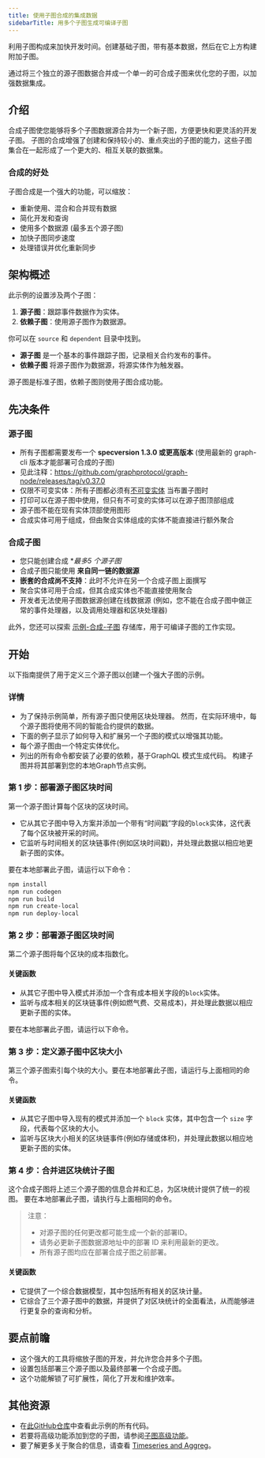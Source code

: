 ```yaml
---
title: 使用子图合成的集成数据
sidebarTitle: 用多个子图生成可编译子图
---
```


利用子图构成来加快开发时间。创建基础子图，带有基本数据，然后在它上方构建附加子图。

通过将三个独立的源子图数据合并成一个单一的可合成子图来优化您的子图，以加强数据集成。

## 介绍

合成子图使您能够将多个子图数据源合并为一个新子图，方便更快和更灵活的开发子图。 子图的合成增强了创建和保持较小的、重点突出的子图的能力，这些子图集合在一起形成了一个更大的、相互关联的数据集。

### 合成的好处

子图合成是一个强大的功能，可以缩放：

- 重新使用、混合和合并现有数据
- 简化开发和查询
- 使用多个数据源 (最多五个源子图)
- 加快子图同步速度
- 处理错误并优化重新同步

## 架构概述

此示例的设置涉及两个子图：

1. **源子图**：跟踪事件数据作为实体。
2. **依赖子图**：使用源子图作为数据源。

你可以在 `source` 和 `dependent` 目录中找到。

- **源子图** 是一个基本的事件跟踪子图，记录相关合约发布的事件。
- **依赖子图** 将源子图作为数据源，将源实体作为触发器。

源子图是标准子图，依赖子图则使用子图合成功能。

## 先决条件

### 源子图

- 所有子图都需要发布一个 **specversion 1.3.0 或更高版本** (使用最新的 graph-cli 版本才能部署可合成的子图)
- 见此注释：https://github.com/graphprotocol/graph-node/releases/tag/v0.37.0
- 仅限不可变实体：所有子图都必须有[不可变实体](https://thegraph.com/docs/en/subgraphs/best-practices/immutable-entities-bytes-as-ids/#immutable-entities) 当布置子图时
- 打印可以在源子图中使用，但只有不可变的实体可以在源子图顶部组成
- 源子图不能在现有实体顶部使用图形
- 合成实体可用于组成，但由聚合实体组成的实体不能直接进行额外聚合

### 合成子图

- 您只能创建合成 \*_最多5 个源子图_
- 合成子图只能使用 **来自同一链的数据源**
- **嵌套的合成尚不支持**：此时不允许在另一个合成子图上面撰写
- 聚合实体可用于合成，但其合成实体也不能直接使用聚合
- 开发者无法使用子图数据源创建在线数据源 (例如，您不能在合成子图中做正常的事件处理器，以及调用处理器和区块处理器)

此外，您还可以探索 [示例-合成-子图](https://github.com/graphprotocol/example-composable-subgraph) 存储库，用于可编译子图的工作实现。

## 开始

以下指南提供了用于定义三个源子图以创建一个强大子图的示例。

### 详情

- 为了保持示例简单，所有源子图只使用区块处理器。 然而，在实际环境中，每个源子图将使用不同的智能合约提供的数据。
- 下面的例子显示了如何导入和扩展另一个子图的模式以增强其功能。
- 每个源子图由一个特定实体优化。
- 列出的所有命令都安装了必要的依赖，基于GraphQL 模式生成代码。 构建子图并将其部署到您的本地Graph节点实例。

### 第 1 步：部署源子图区块时间

第一个源子图计算每个区块的区块时间。

- 它从其它子图中导入方案并添加一个带有“时间戳”字段的`block`实体，这代表了每个区块被开采的时间。
- 它监听与时间相关的区块链事件(例如区块时间戳)，并处理此数据以相应地更新子图的实体。

要在本地部署此子图，请运行以下命令：

```bash
npm install
npm run codegen
npm run build
npm run create-local
npm run deploy-local
```

### 第 2 步：部署源子图区块时间

第二个源子图将每个区块的成本指数化。

#### 关键函数

- 从其它子图中导入模式并添加一个含有成本相关字段的`block`实体。
- 监听与成本相关的区块链事件(例如燃气费、交易成本)，并处理此数据以相应更新子图的实体。

要在本地部署此子图，请运行以下命令。

### 第 3 步：定义源子图中区块大小

第三个源子图索引每个块的大小。要在本地部署此子图，请运行与上面相同的命令。

#### 关键函数

- 从其它子图中导入现有的模式并添加一个 `block` 实体，其中包含一个 `size` 字段，代表每个区块的大小。
- 监听与区块大小相关的区块链事件(例如存储或体积)，并处理此数据以相应地更新子图的实体。

### 第 4 步：合并进区块统计子图

这个合成子图将上述三个源子图的信息合并和汇总，为区块统计提供了统一的视图。 要在本地部署此子图，请执行与上面相同的命令。

> 注意：
>
> - 对源子图的任何更改都可能生成一个新的部署ID。
> - 请务必更新子图数据源地址中的部署 ID 来利用最新的更改。
> - 所有源子图均应在部署合成子图之前部署。

#### 关键函数

- 它提供了一个综合数据模型，其中包括所有相关的区块计量。
- 它综合了三个源子图中的数据，并提供了对区块统计的全面看法，从而能够进行更复杂的查询和分析。

## 要点前瞻

- 这个强大的工具将缩放子图的开发，并允许您合并多个子图。
- 设置包括部署三个源子图以及最终部署一个合成子图。
- 这个功能解锁了可扩展性，简化了开发和维护效率。

## 其他资源

- 在[此GitHub仓库](https://github.com/graphprotocol/example-composable-subgraph)中查看此示例的所有代码。
- 若要将高级功能添加到您的子图，请参阅[子图高级功能](/developing/creating/advanced/)。
- 要了解更多关于聚合的信息，请查看 [Timeseries and Aggreg](/subgraphs/developing/creating/advanced/#timeseries-and-aggregations)。
